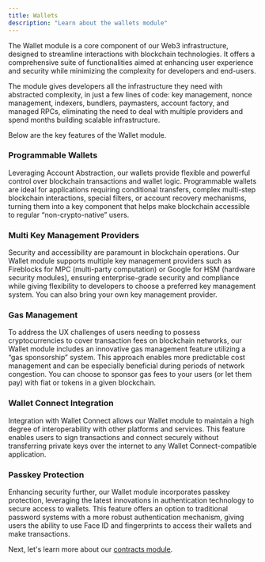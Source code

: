 ```yaml
---
title: Wallets
description: "Learn about the wallets module"
---
```


The Wallet module is a core component of our Web3 infrastructure, designed to streamline interactions with blockchain technologies. It offers a comprehensive suite of functionalities aimed at enhancing user experience and security while minimizing the complexity for developers and end-users.

The module gives developers all the infrastructure they need with abstracted complexity, in just a few lines of code: key management, nonce management, indexers, bundlers, paymasters, account factory, and managed RPCs, eliminating the need to deal with multiple providers and spend months building scalable infrastructure.

Below are the key features of the Wallet module.

### Programmable Wallets

Leveraging Account Abstraction, our wallets provide flexible and powerful control over blockchain transactions and wallet logic. Programmable wallets are ideal for applications requiring conditional transfers, complex multi-step blockchain interactions, special filters, or account recovery mechanisms, turning them into a key component that helps make blockchain accessible to regular “non-crypto-native” users.

### Multi Key Management Providers

Security and accessibility are paramount in blockchain operations. Our Wallet module supports multiple key management providers such as Fireblocks for MPC (multi-party computation) or Google for HSM (hardware security modules), ensuring enterprise-grade security and compliance while giving flexibility to developers to choose a preferred key management system. You can also bring your own key management provider.

### Gas Management

To address the UX challenges of users needing to possess cryptocurrencies to cover transaction fees on blockchain networks, our Wallet module includes an innovative gas management feature utilizing a “gas sponsorship” system. This approach enables more predictable cost management and can be especially beneficial during periods of network congestion. You can choose to sponsor gas fees to your users (or let them pay) with fiat or tokens in a given blockchain.

### Wallet Connect Integration

<Snippet file="beta.mdx" />

Integration with Wallet Connect allows our Wallet module to maintain a high degree
of interoperability with other platforms and services. This feature enables users
to sign transactions and connect securely without transferring private keys over
the internet to any Wallet Connect-compatible application.

### Passkey Protection

<Snippet file="beta.mdx" />

Enhancing security further, our Wallet module incorporates passkey protection, leveraging the latest innovations in authentication technology to secure access to wallets. This feature offers an option to traditional password systems with a more robust authentication mechanism, giving users the ability to use Face ID and fingerprints to access their wallets and make transactions.

Next, let's learn more about our [contracts module](/concepts/contracts).
